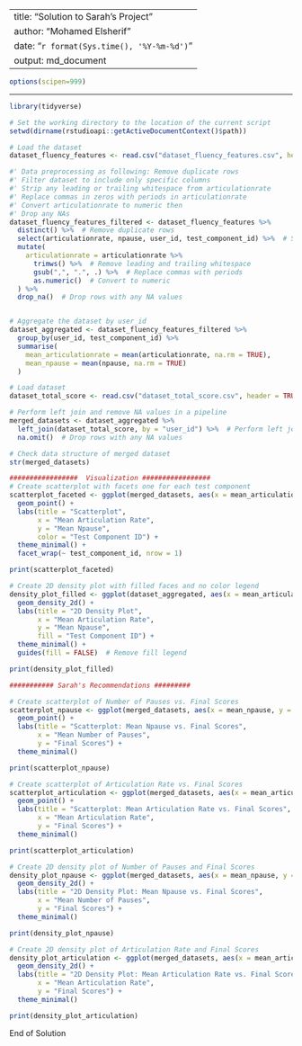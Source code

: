 
---
title: "Solution to Sarah's Project"
author: "Mohamed Elsherif"
date: "`r format(Sys.time(), '%Y-%m-%d')`"
output: md_document
---
```r
options(scipen=999)
```

***

```r
library(tidyverse)
```


```r
# Set the working directory to the location of the current script
setwd(dirname(rstudioapi::getActiveDocumentContext()$path))

# Load the dataset
dataset_fluency_features <- read.csv("dataset_fluency_features.csv", header = TRUE, stringsAsFactors = FALSE)

#' Data preprocessing as following: Remove duplicate rows
#' Filter dataset to include only specific columns
#' Strip any leading or trailing whitespace from articulationrate
#' Replace commas in zeros with periods in articulationrate
#' Convert articulationrate to numeric then
#' Drop any NAs
dataset_fluency_features_filtered <- dataset_fluency_features %>%
  distinct() %>%  # Remove duplicate rows
  select(articulationrate, npause, user_id, test_component_id) %>%  # Select specific columns
  mutate(
    articulationrate = articulationrate %>%
      trimws() %>%  # Remove leading and trailing whitespace
      gsub(",", ".", .) %>%  # Replace commas with periods
      as.numeric()  # Convert to numeric
  ) %>% 
  drop_na()  # Drop rows with any NA values


# Aggregate the dataset by user_id 
dataset_aggregated <- dataset_fluency_features_filtered %>%
  group_by(user_id, test_component_id) %>%
  summarise(
    mean_articulationrate = mean(articulationrate, na.rm = TRUE),
    mean_npause = mean(npause, na.rm = TRUE)
  )

# Load dataset 
dataset_total_score <- read.csv("dataset_total_score.csv", header = TRUE, stringsAsFactors = FALSE)

# Perform left join and remove NA values in a pipeline
merged_datasets <- dataset_aggregated %>%
  left_join(dataset_total_score, by = "user_id") %>%  # Perform left join
  na.omit()  # Drop rows with any NA values

# Check data structure of merged dataset
str(merged_datasets)

#################  Visualization #################
# Create scatterplot with facets one for each test component
scatterplot_faceted <- ggplot(merged_datasets, aes(x = mean_articulationrate, y = mean_npause, color = factor(test_component_id))) +
  geom_point() +
  labs(title = "Scatterplot",
       x = "Mean Articulation Rate",
       y = "Mean Npause",
       color = "Test Component ID") +
  theme_minimal() +
  facet_wrap(~ test_component_id, nrow = 1)

print(scatterplot_faceted)

# Create 2D density plot with filled faces and no color legend
density_plot_filled <- ggplot(dataset_aggregated, aes(x = mean_articulationrate, y = mean_npause, fill = factor(test_component_id))) +
  geom_density_2d() +
  labs(title = "2D Density Plot",
       x = "Mean Articulation Rate",
       y = "Mean Npause",
       fill = "Test Component ID") +
  theme_minimal() +
  guides(fill = FALSE)  # Remove fill legend

print(density_plot_filled)

########### Sarah's Recommendations #########

# Create scatterplot of Number of Pauses vs. Final Scores
scatterplot_npause <- ggplot(merged_datasets, aes(x = mean_npause, y = final_score)) +
  geom_point() +
  labs(title = "Scatterplot: Mean Npause vs. Final Scores",
       x = "Mean Number of Pauses",
       y = "Final Scores") +
  theme_minimal()

print(scatterplot_npause)

# Create scatterplot of Articulation Rate vs. Final Scores
scatterplot_articulation <- ggplot(merged_datasets, aes(x = mean_articulationrate, y = final_score)) +
  geom_point() +
  labs(title = "Scatterplot: Mean Articulation Rate vs. Final Scores",
       x = "Mean Articulation Rate",
       y = "Final Scores") +
  theme_minimal()

print(scatterplot_articulation)

# Create 2D density plot of Number of Pauses and Final Scores
density_plot_npause <- ggplot(merged_datasets, aes(x = mean_npause, y = final_score)) +
  geom_density_2d() +
  labs(title = "2D Density Plot: Mean Npause vs. Final Scores",
       x = "Mean Number of Pauses",
       y = "Final Scores") +
  theme_minimal()

print(density_plot_npause)

# Create 2D density plot of Articulation Rate and Final Scores
density_plot_articulation <- ggplot(merged_datasets, aes(x = mean_articulationrate, y = final_score)) +
  geom_density_2d() +
  labs(title = "2D Density Plot: Mean Articulation Rate vs. Final Scores",
       x = "Mean Articulation Rate",
       y = "Final Scores") +
  theme_minimal()

print(density_plot_articulation)
```
<div class="alert alert-block alert-info">
End of Solution
</div>




